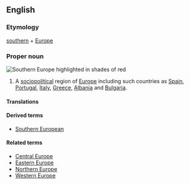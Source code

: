 ==English==
{{wikipedia}}

===Etymology===
[[southern]] + [[Europe]]

===Proper noun===
[[Image:SEUROPE.jpg|thumb|right|Southern Europe highlighted in shades of red]]
{{en-proper noun|sg=[[southern|Southern]] [[Europe]]}}

# A [[sociopolitical]] region of [[Europe]] including such countries as [[Spain]], [[Portugal]], [[Italy]], [[Greece]], [[Albania]] and [[Bulgaria]].

====Translations====
<!--Get to work! Bwahaha
[[frp:Eropa du Sud]]
[[be-x-old:Паўднёвая Эўропа]]
[[bg:Южна Европа]]
[[cv:Кăнтăр Европа]]
[[cs:Jižní Evropa]]
[[da:Sydeuropa]]
[[de:Südeuropa]]
[[eu:Hegoaldeko Europa]]
[[fr:Europe du Sud]]
[[gl:Europa meridional]]
[[ko:남유럽]]
[[hr:Južna Europa]]
[[is:Suður-Evrópa]]
[[it:Europa meridionale]]
[[he:דרום אירופה]]
[[kn:ದಕ್ಷಿಣ ಯುರೋಪ್]]
[[ka:სამხრეთი ევროპა]]
[[hu:Dél-Európa]]
[[nl:Zuid-Europa]]
[[nds-nl:Zuud-Europa]]
[[ja:南ヨーロッパ]]
[[no:Syd-Europa]]
[[pl:Europa Południowa]]
[[pt:Europa meridional]]
[[ro:Europa de Sud]]
[[ru:Южная Европа]]
[[simple:Southern Europe]]
[[sk:Južná Európa]]
[[sl:Južna Evropa]]
[[sr:Јужна Европа]]
[[sh:Južna Evropa]]
[[fi:Etelä-Eurooppa]]
[[sv:Sydeuropa]]
[[th:ยุโรปใต้]]
[[vi:Nam Âu]]
[[ur:جنوبی یورپ]]
[[wo:Bëj-saalumu Tugal]]
[[zh:南欧]]-->

====Derived terms====
* [[Southern European]]

====Related terms====
* [[Central Europe]]
* [[Eastern Europe]]
* [[Northern Europe]]
* [[Western Europe]]